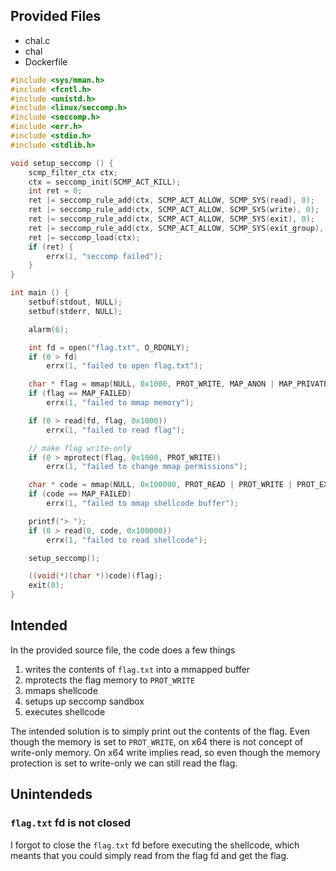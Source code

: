 
## Provided Files
- chal.c
- chal
- Dockerfile

```c filename="chal.c"
#include <sys/mman.h>
#include <fcntl.h>
#include <unistd.h>
#include <linux/seccomp.h>
#include <seccomp.h>
#include <err.h>
#include <stdio.h>
#include <stdlib.h>

void setup_seccomp () {
    scmp_filter_ctx ctx;
    ctx = seccomp_init(SCMP_ACT_KILL);
    int ret = 0;
    ret |= seccomp_rule_add(ctx, SCMP_ACT_ALLOW, SCMP_SYS(read), 0);
    ret |= seccomp_rule_add(ctx, SCMP_ACT_ALLOW, SCMP_SYS(write), 0);
    ret |= seccomp_rule_add(ctx, SCMP_ACT_ALLOW, SCMP_SYS(exit), 0);
    ret |= seccomp_rule_add(ctx, SCMP_ACT_ALLOW, SCMP_SYS(exit_group), 0);
    ret |= seccomp_load(ctx);
    if (ret) {
        errx(1, "seccomp failed");
    }
}

int main () {
    setbuf(stdout, NULL);
    setbuf(stderr, NULL);

    alarm(6);

    int fd = open("flag.txt", O_RDONLY);
    if (0 > fd)
        errx(1, "failed to open flag.txt");

    char * flag = mmap(NULL, 0x1000, PROT_WRITE, MAP_ANON | MAP_PRIVATE, -1, 0);
    if (flag == MAP_FAILED)
        errx(1, "failed to mmap memory");

    if (0 > read(fd, flag, 0x1000))
        errx(1, "failed to read flag");

    // make flag write-only
    if (0 > mprotect(flag, 0x1000, PROT_WRITE))
        errx(1, "failed to change mmap permissions");

    char * code = mmap(NULL, 0x100000, PROT_READ | PROT_WRITE | PROT_EXEC, MAP_ANON | MAP_PRIVATE, -1, 0);
    if (code == MAP_FAILED)
        errx(1, "failed to mmap shellcode buffer");

    printf("> ");
    if (0 > read(0, code, 0x100000))
        errx(1, "failed to read shellcode");

    setup_seccomp();

    ((void(*)(char *))code)(flag);
    exit(0);
}
```

## Intended
In the provided source file, the code does a few things

1. writes the contents of `flag.txt` into a mmapped buffer
2. mprotects the flag memory to `PROT_WRITE`
3. mmaps shellcode
4. setups up seccomp sandbox
5. executes shellcode

The intended solution is to simply print out the contents of the flag. Even
though the memory is set to `PROT_WRITE`, on x64 there is not concept of
write-only memory. On x64 write implies read, so even though the memory
protection is set to write-only we can still read the flag.

## Unintendeds

### `flag.txt` fd is not closed
I forgot to close the `flag.txt` fd before executing the shellcode, which
meants that you could simply read from the flag fd and get the flag.